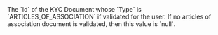 <ResponseField name="Statute" type="string" >    
The `Id` of the KYC Document whose `Type` is `ARTICLES_OF_ASSOCIATION` if validated for the user. If no articles of association document is validated, then this value is `null`.  
</ResponseField>